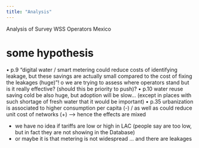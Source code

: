 ```yaml
---
title: "Analysis"
---
```


Analysis of Survey WSS Operators Mexico


# some hypothesis 


•	p.9 “digital water / smart metering could reduce costs of identifying leakage, but these savings are actually small compared to the cost of fixing the leakages (huge)”!
o	we are trying to assess where operators stand but is it really effective? (should this be priority to push)?
•	p.10 water reuse saving cold be also huge, but adoption will be slow... (except in places with such shortage of fresh water that it would be important) 
•	p.35 urbanization is associated to higher consumption per capita (-) / as well as could reduce unit cost of networks (+) —> hence the effects are mixed

* we have no idea if tariffs are low or high in LAC (people say are too low, but in fact they are not showing in the Database) 
* or maybe it is that metering is not widespread … and there are leakages 